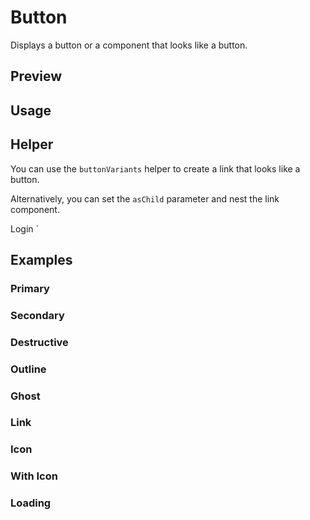 

<Meta of={ButtonStories} />

# Button

Displays a button or a component that looks like a button.

## Preview

<Canvas of={ButtonStories.Outline} />

<Controls of={ButtonStories.Outline} />

## Usage



<Source code={importCode} language='ts' dark />
<Source code={usageCode} language='tsx' dark />

## Helper

You can use the `buttonVariants` helper to create a link that looks like a button.


<Source code={linkImportCode} language='ts' dark />


<Source code={linkUsageCode} language='tsx' dark />

Alternatively, you can set the `asChild` parameter and nest the link component.

  <Link href="/login">Login</Link>
</Button>`

<Source code={asChildCode} language='tsx' dark />

## Examples

### Primary

<Canvas of={ButtonStories.Primary} />

### Secondary

<Canvas of={ButtonStories.Secondary} />

### Destructive

<Canvas of={ButtonStories.Destructive} />

### Outline

<Canvas of={ButtonStories.Outline} />

### Ghost

<Canvas of={ButtonStories.Ghost} />

### Link

<Canvas of={ButtonStories.Link} />

### Icon

<Canvas of={ButtonStories.Icon} />

### With Icon

<Canvas of={ButtonStories.WithIcon} />

### Loading

<Canvas of={ButtonStories.Loading} />

